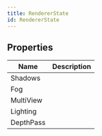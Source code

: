 ```yaml
---
title: RendererState
id: RendererState
---
```


## Properties

| Name | Description |
| - | - |
| Shadows |  |
| Fog |  |
| MultiView |  |
| Lighting |  |
| DepthPass |  |

